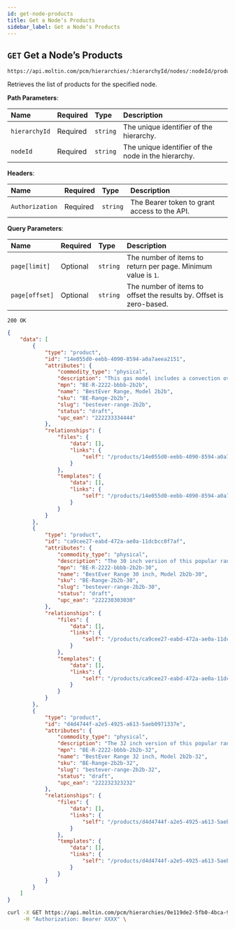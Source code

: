 ```yaml
---
id: get-node-products
title: Get a Nodeʼs Products
sidebar_label: Get a Nodeʼs Products
---
```


## `GET` Get a Nodeʼs Products

```http
https://api.moltin.com/pcm/hierarchies/:hierarchyId/nodes/:nodeId/products
```

Retrieves the list of products for the specified node.

<!--DOCUSAURUS_CODE_TABS-->

<!-- Request -->

**Path Parameters**:

| Name | Required | Type | Description |
| :--- | :--- | :--- | :--- |
| `hierarchyId` | Required | `string` | The unique identifier of the hierarchy. |
| `nodeId` | Required | `string` | The unique identifier of the node in the hierarchy. |

**Headers**:

| Name | Required | Type | Description |
| :--- | :--- | :--- | :--- |
| `Authorization` | Required | `string` | The Bearer token to grant access to the API. |

**Query Parameters**:

| Name | Required | Type | Description |
| :--- | :--- | :--- | :--- |
| `page[limit]` | Optional | `string` | The number of items to return per page. Minimum value is `1`. |
| `page[offset]` | Optional | `string` | The number of items to offset the results by. Offset is zero-based. |

<!-- Response - PCM -->

`200 OK`

```json
{
    "data": [
        {
            "type": "product",
            "id": "14e055d0-eebb-4090-8594-a0a7aeea2151",
            "attributes": {
                "commodity_type": "physical",
                "description": "This gas model includes a convection oven.",
                "mpn": "BE-R-2222-bbbb-2b2b",
                "name": "BestEver Range, Model 2b2b",
                "sku": "BE-Range-2b2b",
                "slug": "bestever-range-2b2b",
                "status": "draft",
                "upc_ean": "222233334444"
            },
            "relationships": {
                "files": {
                    "data": [],
                    "links": {
                        "self": "/products/14e055d0-eebb-4090-8594-a0a7aeea2151/relationships/files"
                    }
                },
                "templates": {
                    "data": [],
                    "links": {
                        "self": "/products/14e055d0-eebb-4090-8594-a0a7aeea2151/relationships/templates"
                    }
                }
            }
        },
        {
            "type": "product",
            "id": "ca9cee27-eabd-472a-ae0a-11dcbcc0f7af",
            "attributes": {
                "commodity_type": "physical",
                "description": "The 30 inch version of this popular range.",
                "mpn": "BE-R-2222-bbbb-2b2b-30",
                "name": "BestEver Range 30 inch, Model 2b2b-30",
                "sku": "BE-Range-2b2b-30",
                "slug": "bestever-range-2b2b-30",
                "status": "draft",
                "upc_ean": "222230303030"
            },
            "relationships": {
                "files": {
                    "data": [],
                    "links": {
                        "self": "/products/ca9cee27-eabd-472a-ae0a-11dcbcc0f7af/relationships/files"
                    }
                },
                "templates": {
                    "data": [],
                    "links": {
                        "self": "/products/ca9cee27-eabd-472a-ae0a-11dcbcc0f7af/relationships/templates"
                    }
                }
            }
        },
        {
            "type": "product",
            "id": "d4d4744f-a2e5-4925-a613-5aeb0971337e",
            "attributes": {
                "commodity_type": "physical",
                "description": "The 32 inch version of this popular range.",
                "mpn": "BE-R-2222-bbbb-2b2b-32",
                "name": "BestEver Range 32 inch, Model 2b2b-32",
                "sku": "BE-Range-2b2b-32",
                "slug": "bestever-range-2b2b-32",
                "status": "draft",
                "upc_ean": "222232323232"
            },
            "relationships": {
                "files": {
                    "data": [],
                    "links": {
                        "self": "/products/d4d4744f-a2e5-4925-a613-5aeb0971337e/relationships/files"
                    }
                },
                "templates": {
                    "data": [],
                    "links": {
                        "self": "/products/d4d4744f-a2e5-4925-a613-5aeb0971337e/relationships/templates"
                    }
                }
            }
        }
    ]
}
```

<!--END_DOCUSAURUS_CODE_TABS-->

<!--DOCUSAURUS_CODE_TABS-->

<!--cURL-->

```bash
curl -X GET https://api.moltin.com/pcm/hierarchies/0e119de2-5fb0-4bca-9b84-b3fc6c903007/nodes/de3c3590-4138-4943-b04d-d7b7dc48fa54/products \
     -H "Authorization: Bearer XXXX" \
```

<!--END_DOCUSAURUS_CODE_TABS-->
